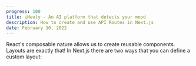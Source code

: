 ```yaml
---
progress: 100
title: iNeuly - An AI platform that detects your mood
description: How to create and use API Routes in Next.js
date: February 10, 2022
---
```


React's composable nature allows us to create reusable components. Layouts are exactly that! In Next.js there are two ways that you can define a custom layout:
